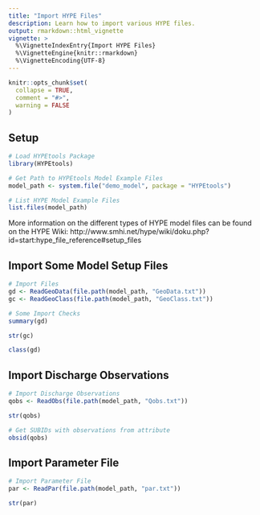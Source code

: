 ---
title: "Import HYPE Files"
description: Learn how to import various HYPE files.
output: rmarkdown::html_vignette
vignette: >
  %\VignetteIndexEntry{Import HYPE Files}
  %\VignetteEngine{knitr::rmarkdown}
  %\VignetteEncoding{UTF-8}
---

```{r, include = FALSE}
knitr::opts_chunk$set(
  collapse = TRUE,
  comment = "#>",
  warning = FALSE
)
```

## Setup
```{r setup, message=FALSE}
# Load HYPEtools Package
library(HYPEtools)

# Get Path to HYPEtools Model Example Files
model_path <- system.file("demo_model", package = "HYPEtools")

# List HYPE Model Example Files
list.files(model_path)
```

More information on the different types of HYPE model files can be found on the HYPE Wiki: http://www.smhi.net/hype/wiki/doku.php?id=start:hype_file_reference#setup_files

## Import Some Model Setup Files
```{r import_setup}
# Import Files
gd <- ReadGeoData(file.path(model_path, "GeoData.txt"))
gc <- ReadGeoClass(file.path(model_path, "GeoClass.txt"))

# Some Import Checks
summary(gd)

str(gc)

class(gd)
```

## Import Discharge Observations
```{r import_discharge}
# Import Discharge Observations
qobs <- ReadObs(file.path(model_path, "Qobs.txt"))

str(qobs)

# Get SUBIDs with observations from attribute
obsid(qobs)
```

## Import Parameter File
```{r import_par}
# Import Parameter File
par <- ReadPar(file.path(model_path, "par.txt"))

str(par)
```
